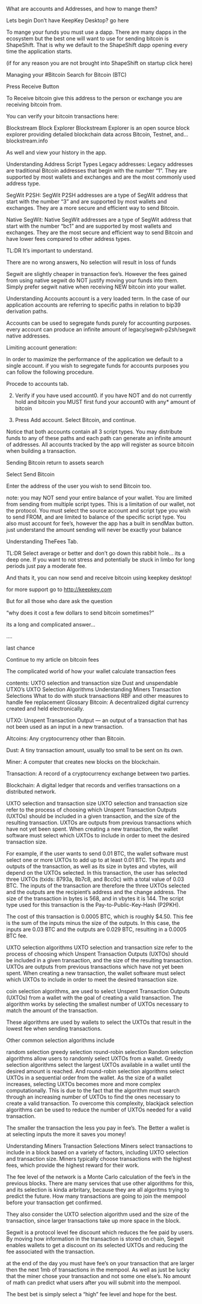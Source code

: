What are accounts and Addresses, and how to mange them?

Lets begin
Don’t have KeepKey Desktop? go here

To mange your funds you must use a dapp. There are many dapps in the ecosystem but the best one will want to use for sending bitcoin is ShapeShift. That is why we default to the ShapeShift dapp opening every time the application starts.

(if for any reason you are not brought into ShapeShift on startup click here)


Managing your #Bitcoin
Search for Bitcoin (BTC)


Press Receive Button


To Receive bitcoin give this address to the person or exchange you are receiving bitcoin from.

You can verify your bitcoin transactions here:

Blockstream Block Explorer
Blockstream Explorer is an open source block explorer providing detailed blockchain data across Bitcoin, Testnet, and…
blockstream.info

As well and view your history in the app.

Understanding Address Script Types
Legacy addresses: Legacy addresses are traditional Bitcoin addresses that begin with the number “1”. They are supported by most wallets and exchanges and are the most commonly used address type.

SegWit P2SH: SegWit P2SH addresses are a type of SegWit address that start with the number “3” and are supported by most wallets and exchanges. They are a more secure and efficient way to send Bitcoin.

Native SegWit: Native SegWit addresses are a type of SegWit address that start with the number “bc1” and are supported by most wallets and exchanges. They are the most secure and efficient way to send Bitcoin and have lower fees compared to other address types.

TL:DR
It’s important to understand.

There are no wrong answers, No selection will result in loss of funds

Segwit are slightly cheaper in transaction fee’s. However the fees gained from using native segwit do NOT justify moving your funds into them. Simply prefer segwit native when receiving NEW bitcoin into your wallet.

Understanding Accounts
account is a very loaded term. In the case of our application accounts are referring to specific paths in relation to bip39 derivation paths.

Accounts can be used to segregate funds purely for accounting purposes. every account can produce an infinite amount of legacy/segwit-p2sh/segwit native addresses.

Limiting account generation:

In order to maximize the performance of the application we default to a single account. if you wish to segregate funds for accounts purposes you can follow the following procedure.

Procede to accounts tab.

2. Verify if you have used account0. if you have NOT and do not currently hold and bitcoin you MUST first fund your account0 with any* amount of bitcoin

3. Press Add account. Select Bitcoin, and continue.


Notice that both accounts contain all 3 script types. You may distribute funds to any of these paths and each path can generate an infinite amount of addresses. All accounts tracked by the app will register as source bitcoin when building a transaction.

Sending Bitcoin
return to assets search


Select Send Bitcoin


Enter the address of the user you wish to send Bitcoin too.


note: you may NOT send your entire balance of your wallet. You are limited from sending from multiple script types. This is a limitation of our wallet, not the protocol. You must select the source account and script type you wish to send FROM, and are limited to balance of the specific script type. You also must account for fee’s, however the app has a built in sendMax button. just understand the amount sending will never be exactly your balance


Understanding TheFees Tab.

TL:DR
Select average or better and don’t go down this rabbit hole… its a deep one. If you want to not stress and potentially be stuck in limbo for long periods just pay a moderate fee.

And thats it, you can now send and receive bitcoin using keepkey desktop!

for more support go to http://keepkey.com

But for all those who dare ask the question

“why does it cost a few dollars to send bitcoin sometimes?”

its a long and complicated answer…

….

last chance

Continue to my article on bitcoin fees


The complicated world of how your wallet calculate transaction fees

contents:
UXTO selection and transaction size
Dust and unspendable UTXO’s
UXTO Selection Algorithms
Understanding Miners Transaction Selections
What to do with stuck transactions
RBF and other measures to handle fee replacement
Glossary
Bitcoin: A decentralized digital currency created and held electronically.

UTXO: Unspent Transaction Output — an output of a transaction that has not been used as an input in a new transaction.

Altcoins: Any cryptocurrency other than Bitcoin.

Dust: A tiny transaction amount, usually too small to be sent on its own.

Miner: A computer that creates new blocks on the blockchain.

Transaction: A record of a cryptocurrency exchange between two parties.

Blockchain: A digital ledger that records and verifies transactions on a distributed network.

UXTO selection and transaction size
UXTO selection and transaction size refer to the process of choosing which Unspent Transaction Outputs (UXTOs) should be included in a given transaction, and the size of the resulting transaction. UXTOs are outputs from previous transactions which have not yet been spent. When creating a new transaction, the wallet software must select which UXTOs to include in order to meet the desired transaction size.

For example, if the user wants to send 0.01 BTC, the wallet software must select one or more UXTOs to add up to at least 0.01 BTC. The inputs and outputs of the transaction, as well as its size in bytes and vbytes, will depend on the UXTOs selected. In this transaction, the user has selected three UXTOs (txids: 8793a, 8b7c8, and 8cc0c) with a total value of 0.03 BTC. The inputs of the transaction are therefore the three UXTOs selected and the outputs are the recipient’s address and the change address. The size of the transaction in bytes is 568, and in vbytes it is 144. The script type used for this transaction is the Pay-to-Public-Key-Hash (P2PKH).

The cost of this transaction is 0.0005 BTC, which is roughly $4.50. This fee is the sum of the inputs minus the size of the outputs. In this case, the inputs are 0.03 BTC and the outputs are 0.029 BTC, resulting in a 0.0005 BTC fee.

UXTO selection algorithms
UXTO selection and transaction size refer to the process of choosing which Unspent Transaction Outputs (UXTOs) should be included in a given transaction, and the size of the resulting transaction. UXTOs are outputs from previous transactions which have not yet been spent. When creating a new transaction, the wallet software must select which UXTOs to include in order to meet the desired transaction size.

coin selection algorithms, are used to select Unspent Transaction Outputs (UXTOs) from a wallet with the goal of creating a valid transaction. The algorithm works by selecting the smallest number of UXTOs necessary to match the amount of the transaction.

These algorithms are used by wallets to select the UXTOs that result in the lowest fee when sending transactions.

Other common selection algorithms include

random selection
greedy selection
round-robin selection
Random selection algorithms allow users to randomly select UXTOs from a wallet. Greedy selection algorithms select the largest UXTOs available in a wallet until the desired amount is reached. And round-robin selection algorithms select UXTOs in a sequential order from the wallet. As the size of a wallet increases, selecting UXTOs becomes more and more complex computationally. This is due to the fact that the algorithm must search through an increasing number of UXTOs to find the ones necessary to create a valid transaction. To overcome this complexity, blackjack selection algorithms can be used to reduce the number of UXTOs needed for a valid transaction.

The smaller the transaction the less you pay in fee’s. The Better a wallet is at selecting inputs the more it saves you money!

Understanding Miners Transaction Selections
Miners select transactions to include in a block based on a variety of factors, including UXTO selection and transaction size. Miners typically choose transactions with the highest fees, which provide the highest reward for their work.

The fee level of the network is a Monte Carlo calculation of the fee’s in the previous blocks. There are many services that use other algorithms for this, and its selection is kinda arbritary, because they are all algoritms trying to predict the future. How many transactions are going to join the mempool before your transaction get confirmed.

They also consider the UXTO selection algorithm used and the size of the transaction, since larger transactions take up more space in the block.

Segwit is a protocol level fee discount which reduces the fee paid by users. By moving how information in the transaction is stored on chain, Segwit enables wallets to get a discount on its selected UXTOs and reducing the fee associated with the transaction.

at the end of the day you must have fee’s on your transaction that are larger then the next 1mb of transactions in the mempool. As well as just be lucky that the miner chose your transaction and not some one else’s. No amount of math can predict what users after you will submit into the mempool.

The best bet is simply select a “high” fee level and hope for the best.